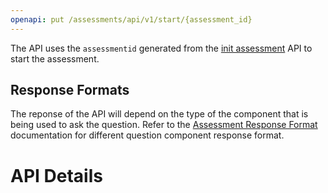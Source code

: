 ```yaml
---
openapi: put /assessments/api/v1/start/{assessment_id}
---
```


The API uses the `assessmentid` generated from the [init assessment](../initialization/initialize-assessment) API to start the assessment.

## Response Formats
The reponse of the API will depend on the type of the component that is being used to ask the question.
Refer to the [Assessment Response Format](./continue-response-formats) documentation for different question component response format.

# API Details